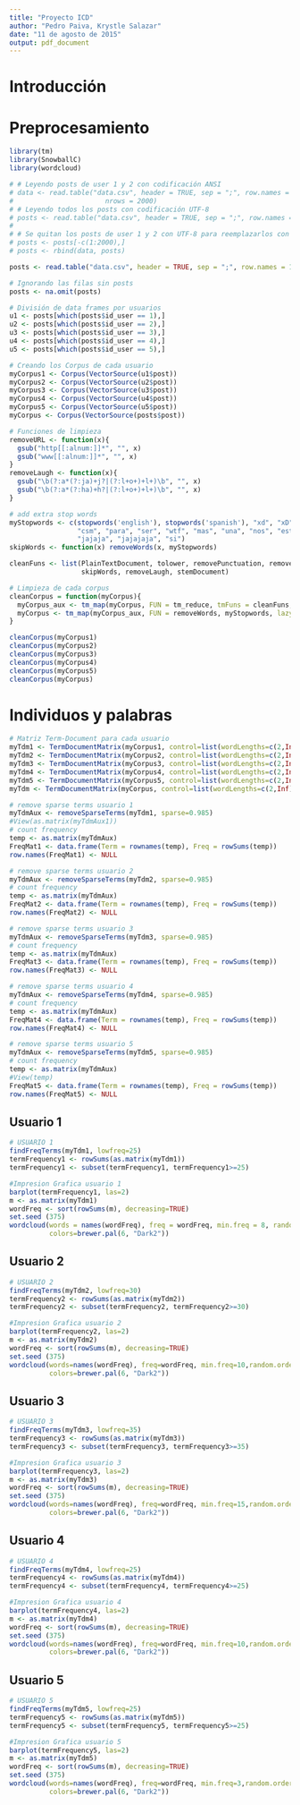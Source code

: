 ```yaml
---
title: "Proyecto ICD"
author: "Pedro Paiva, Krystle Salazar"
date: "11 de agosto de 2015"
output: pdf_document
---
```


Introducción
============



Preprocesamiento
================

```r
library(tm)
library(SnowballC)
library(wordcloud)

# # Leyendo posts de user 1 y 2 con codificación ANSI
# data <- read.table("data.csv", header = TRUE, sep = ";", row.names = 1, encoding = "ANSI",
#                       nrows = 2000)
# # Leyendo todos los posts con codificación UTF-8
# posts <- read.table("data.csv", header = TRUE, sep = ";", row.names = 1, encoding = "UTF-8")
# 
# # Se quitan los posts de user 1 y 2 con UTF-8 para reemplazarlos con el ANSI
# posts <- posts[-c(1:2000),]
# posts <- rbind(data, posts)

posts <- read.table("data.csv", header = TRUE, sep = ";", row.names = 1, encoding = "ANSI")

# Ignorando las filas sin posts
posts <- na.omit(posts)

# División de data frames por usuarios
u1 <- posts[which(posts$id_user == 1),]
u2 <- posts[which(posts$id_user == 2),]
u3 <- posts[which(posts$id_user == 3),]
u4 <- posts[which(posts$id_user == 4),]
u5 <- posts[which(posts$id_user == 5),]

# Creando los Corpus de cada usuario
myCorpus1 <- Corpus(VectorSource(u1$post))
myCorpus2 <- Corpus(VectorSource(u2$post))
myCorpus3 <- Corpus(VectorSource(u3$post))
myCorpus4 <- Corpus(VectorSource(u4$post))
myCorpus5 <- Corpus(VectorSource(u5$post))
myCorpus <- Corpus(VectorSource(posts$post))

# Funciones de limpieza
removeURL <- function(x){
  gsub("http[[:alnum:]]*", "", x)
  gsub("www[[:alnum:]]*", "", x)
}
removeLaugh <- function(x){
  gsub("\b(?:a*(?:ja)+j?|(?:l+o+)+l+)\b", "", x)
  gsub("\b(?:a*(?:ha)+h?|(?:l+o+)+l+)\b", "", x)
}

# add extra stop words
myStopwords <- c(stopwords('english'), stopwords('spanish'), "xd", "xD", "like", "RT", "etc",
                 "csm", "para", "ser", "wtf", "mas", "una", "nos", "est","esto", "este",
                 "jajaja", "jajajaja", "si")
skipWords <- function(x) removeWords(x, myStopwords)

cleanFuns <- list(PlainTextDocument, tolower, removePunctuation, removeNumbers, removeURL,
                  skipWords, removeLaugh, stemDocument)

# Limpieza de cada corpus
cleanCorpus = function(myCorpus){
  myCorpus_aux <- tm_map(myCorpus, FUN = tm_reduce, tmFuns = cleanFuns, lazy = T)
  myCorpus <- tm_map(myCorpus_aux, FUN = removeWords, myStopwords, lazy = F)
}

cleanCorpus(myCorpus1)
cleanCorpus(myCorpus2)
cleanCorpus(myCorpus3)
cleanCorpus(myCorpus4)
cleanCorpus(myCorpus5)
cleanCorpus(myCorpus)

```

Individuos y palabras
=====================

```r
# Matriz Term-Document para cada usuario
myTdm1 <- TermDocumentMatrix(myCorpus1, control=list(wordLengths=c(2,Inf)))
myTdm2 <- TermDocumentMatrix(myCorpus2, control=list(wordLengths=c(2,Inf)))
myTdm3 <- TermDocumentMatrix(myCorpus3, control=list(wordLengths=c(2,Inf)))
myTdm4 <- TermDocumentMatrix(myCorpus4, control=list(wordLengths=c(2,Inf)))
myTdm5 <- TermDocumentMatrix(myCorpus5, control=list(wordLengths=c(2,Inf)))
myTdm <- TermDocumentMatrix(myCorpus, control=list(wordLengths=c(2,Inf)))

# remove sparse terms usuario 1
myTdmAux <- removeSparseTerms(myTdm1, sparse=0.985)
#View(as.matrix(myTdmAux1))
# count frequency 
temp <- as.matrix(myTdmAux)
FreqMat1 <- data.frame(Term = rownames(temp), Freq = rowSums(temp))
row.names(FreqMat1) <- NULL

# remove sparse terms usuario 2
myTdmAux <- removeSparseTerms(myTdm2, sparse=0.985)
# count frequency 
temp <- as.matrix(myTdmAux)
FreqMat2 <- data.frame(Term = rownames(temp), Freq = rowSums(temp))
row.names(FreqMat2) <- NULL

# remove sparse terms usuario 3
myTdmAux <- removeSparseTerms(myTdm3, sparse=0.985) 
# count frequency 
temp <- as.matrix(myTdmAux)
FreqMat3 <- data.frame(Term = rownames(temp), Freq = rowSums(temp))
row.names(FreqMat3) <- NULL

# remove sparse terms usuario 4
myTdmAux <- removeSparseTerms(myTdm4, sparse=0.985) 
# count frequency 
temp <- as.matrix(myTdmAux)
FreqMat4 <- data.frame(Term = rownames(temp), Freq = rowSums(temp))
row.names(FreqMat4) <- NULL

# remove sparse terms usuario 5
myTdmAux <- removeSparseTerms(myTdm5, sparse=0.985)
# count frequency
temp <- as.matrix(myTdmAux)
#View(temp)
FreqMat5 <- data.frame(Term = rownames(temp), Freq = rowSums(temp))
row.names(FreqMat5) <- NULL

```


Usuario 1
---------

```r
# USUARIO 1
findFreqTerms(myTdm1, lowfreq=25)
termFrequency1 <- rowSums(as.matrix(myTdm1))
termFrequency1 <- subset(termFrequency1, termFrequency1>=25)

#Impresion Grafica usuario 1
barplot(termFrequency1, las=2)
m <- as.matrix(myTdm1)
wordFreq <- sort(rowSums(m), decreasing=TRUE)
set.seed (375)
wordcloud(words = names(wordFreq), freq = wordFreq, min.freq = 8, random.order = FALSE,
          colors=brewer.pal(6, "Dark2"))
```


Usuario 2
---------

```r
# USUARIO 2
findFreqTerms(myTdm2, lowfreq=30)
termFrequency2 <- rowSums(as.matrix(myTdm2))
termFrequency2 <- subset(termFrequency2, termFrequency2>=30)

#Impresion Grafica usuario 2
barplot(termFrequency2, las=2)
m <- as.matrix(myTdm2)
wordFreq <- sort(rowSums(m), decreasing=TRUE)
set.seed (375)
wordcloud(words=names(wordFreq), freq=wordFreq, min.freq=10,random.order=F,
          colors=brewer.pal(6, "Dark2"))
```


Usuario 3
---------

```r
# USUARIO 3
findFreqTerms(myTdm3, lowfreq=35)
termFrequency3 <- rowSums(as.matrix(myTdm3))
termFrequency3 <- subset(termFrequency3, termFrequency3>=35)

#Impresion Grafica usuario 3
barplot(termFrequency3, las=2)
m <- as.matrix(myTdm3)
wordFreq <- sort(rowSums(m), decreasing=TRUE)
set.seed (375)
wordcloud(words=names(wordFreq), freq=wordFreq, min.freq=15,random.order=F,
          colors=brewer.pal(6, "Dark2"))
```


Usuario 4
---------

```r
# USUARIO 4
findFreqTerms(myTdm4, lowfreq=25)
termFrequency4 <- rowSums(as.matrix(myTdm4))
termFrequency4 <- subset(termFrequency4, termFrequency4>=25)

#Impresion Grafica usuario 4
barplot(termFrequency4, las=2)
m <- as.matrix(myTdm4)
wordFreq <- sort(rowSums(m), decreasing=TRUE)
set.seed (375)
wordcloud(words=names(wordFreq), freq=wordFreq, min.freq=10,random.order=F,
          colors=brewer.pal(6, "Dark2"))
```


Usuario 5
---------

```r
# USUARIO 5
findFreqTerms(myTdm5, lowfreq=25)
termFrequency5 <- rowSums(as.matrix(myTdm5))
termFrequency5 <- subset(termFrequency5, termFrequency5>=25)

#Impresion Grafica usuario 5
barplot(termFrequency5, las=2)
m <- as.matrix(myTdm5)
wordFreq <- sort(rowSums(m), decreasing=TRUE)
set.seed (375)
wordcloud(words=names(wordFreq), freq=wordFreq, min.freq=3,random.order=F,
          colors=brewer.pal(6, "Dark2"))
```

